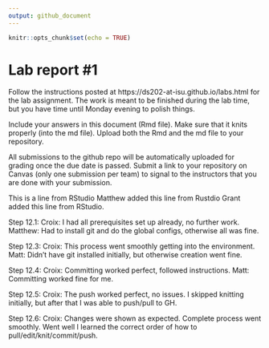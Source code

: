 ```yaml
---
output: github_document
---
```


<!-- README.md is generated from README.Rmd. Please edit the README.Rmd file -->


```r
knitr::opts_chunk$set(echo = TRUE)
```

# Lab report #1

Follow the instructions posted at https://ds202-at-isu.github.io/labs.html for the lab assignment. The work is meant to be finished during the lab time, but you have time until Monday evening to polish things.

Include your answers in this document (Rmd file). Make sure that it knits properly (into the md file). Upload both the Rmd and the md file to your repository.  

All submissions to the github repo will be automatically uploaded for grading once the due date is passed.
Submit a link to your repository on Canvas (only one submission per team) to signal to the instructors that you are done with your submission.

This is a line from RStudio
Matthew added this line from Rustdio
Grant added this line from RStudio.

Step 12.1: 
Croix: I had all prerequisites set up already, no further work.
Matthew: Had to install git and do the global configs, otherwise all was fine.

Step 12.3: 
Croix: This process went smoothly getting into the environment.
Matt: Didn't have git installed initially, but otherwise creation went fine.


Step 12.4:
Croix: Committing worked perfect, followed instructions.
Matt: Committing worked fine for me.


Step 12.5:
Croix: The push worked perfect, no issues.
I skipped knitting initially, but after that I was able to push/pull to GH.

Step 12.6:
Croix: Changes were shown as expected. Complete process went smoothly.
Went well I learned the correct order of how to pull/edit/knit/commit/push.
